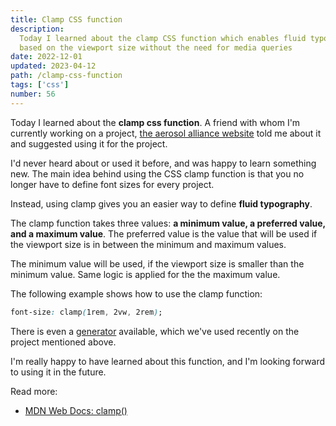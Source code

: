 ```yaml
---
title: Clamp CSS function
description:
  Today I learned about the clamp CSS function which enables fluid typography
  based on the viewport size without the need for media queries
date: 2022-12-01
updated: 2023-04-12
path: /clamp-css-function
tags: ['css']
number: 56
---
```


Today I learned about the **clamp css function**. A friend with whom I'm
currently working on a project,
[the aerosol alliance website](https://aerosolalliance.com) told me about it and
suggested using it for the project.

I'd never heard about or used it before, and was happy to learn something new.
The main idea behind using the CSS clamp function is that you no longer have to
define font sizes for every project.

Instead, using clamp gives you an easier way to define **fluid typography**.

The clamp function takes three values: **a minimum value, a preferred value, and
a maximum value**. The preferred value is the value that will be used if the
viewport size is in between the minimum and maximum values.

The minimum value will be used, if the viewport size is smaller than the minimum
value. Same logic is applied for the the maximum value.

The following example shows how to use the clamp function:

```css
font-size: clamp(1rem, 2vw, 2rem);
```

There is even a [generator](https://clamp.font-size.app/) available, which we've
used recently on the project mentioned above.

I'm really happy to have learned about this function, and I'm looking forward to
using it in the future.

Read more:

- [MDN Web Docs: clamp()](https://developer.mozilla.org/en-US/docs/Web/CSS/clamp)
